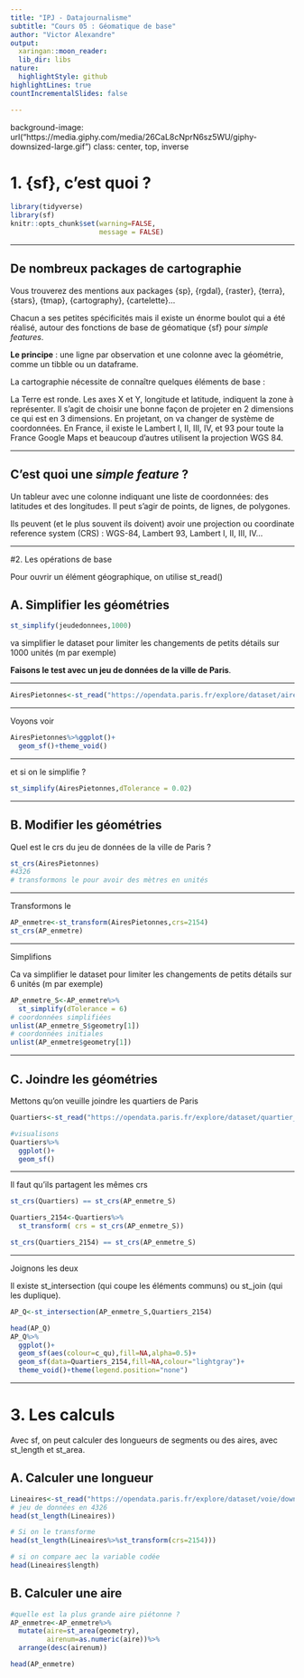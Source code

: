 ---
title: "IPJ - Datajournalisme"
subtitle: "Cours 05 : Géomatique de base"
author: "Victor Alexandre"
output:
  xaringan::moon_reader:
  lib_dir: libs
nature:
  highlightStyle: github
highlightLines: true
countIncrementalSlides: false

---


background-image: url("https://media.giphy.com/media/26CaL8cNprN6sz5WU/giphy-downsized-large.gif")
class: center, top, inverse

# 1. {sf}, c'est quoi ?


```{r setup, include=FALSE, results='hide', message=FALSE, warning=FALSE}
library(tidyverse)
library(sf)
knitr::opts_chunk$set(warning=FALSE,
                      message = FALSE)

```


---

## De nombreux packages de cartographie

Vous trouverez des mentions aux packages {sp}, {rgdal}, {raster}, {terra}, {stars}, {tmap}, {cartography}, {cartelette}...

Chacun a ses petites spécificités mais il existe un énorme boulot qui a été réalisé, autour des fonctions de base de géomatique {sf} pour *simple features*.

**Le principe** : une ligne par observation et une colonne avec la géométrie, comme un tibble ou un dataframe.

La cartographie nécessite de connaître quelques éléments de base :

La Terre est ronde. Les axes X et Y, longitude et latitude, indiquent la zone à représenter. Il s'agit de choisir une bonne façon de projeter en 2 dimensions ce qui est en 3 dimensions. En projetant, on va changer de système de coordonnées.
En France, il existe le Lambert I, II, III, IV, et 93 pour toute la France
Google Maps et beaucoup d’autres utilisent la projection WGS 84.

---

## C'est quoi une *simple feature* ?

Un tableur avec une colonne indiquant une liste de coordonnées: des latitudes et des longitudes. Il peut s'agir de points, de lignes, de polygones.

Ils peuvent (et le plus souvent ils doivent) avoir une projection ou coordinate reference system (CRS) : WGS-84, Lambert 93, Lambert I, II, III, IV...

---

#2. Les opérations de base

Pour ouvrir un élément géographique, on utilise st_read()

## A. Simplifier les géométries

```{r eval=FALSE}
st_simplify(jeudedonnees,1000)
```
va simplifier le dataset pour limiter les changements de petits détails sur 1000 unités (m par exemple) 

**Faisons le test avec un jeu de données de la ville de Paris**.

---

```{r}
AiresPietonnes<-st_read("https://opendata.paris.fr/explore/dataset/aires-pietonnes/download/?format=geojson&timezone=Europe/Berlin&lang=fr")
```

---

Voyons voir

```{r}
AiresPietonnes%>%ggplot()+
  geom_sf()+theme_void()
```

---

et si on le simplifie ?

```{r}
st_simplify(AiresPietonnes,dTolerance = 0.02)
```

---

## B. Modifier les géométries

Quel est le crs du jeu de données de la ville de Paris ?


```{r eval=TRUE}
st_crs(AiresPietonnes)
#4326
# transformons le pour avoir des mètres en unités
```

---

Transformons le
```{r}
AP_enmetre<-st_transform(AiresPietonnes,crs=2154)
st_crs(AP_enmetre)
```

---

Simplifions

Ca va simplifier le dataset pour limiter les changements de petits détails sur 6 unités (m par exemple) 

```{r}
AP_enmetre_S<-AP_enmetre%>%
  st_simplify(dTolerance = 6)
# coordonnées simplifiées
unlist(AP_enmetre_S$geometry[1])
# coordonnées initiales
unlist(AP_enmetre$geometry[1])
```

---

## C. Joindre les géométries

Mettons qu'on veuille joindre les quartiers de Paris

```{r}
Quartiers<-st_read("https://opendata.paris.fr/explore/dataset/quartier_paris/download/?format=geojson&timezone=Europe/Berlin&lang=fr")

#visualisons
Quartiers%>%
  ggplot()+
  geom_sf()
```

---

Il faut qu'ils partagent les mêmes crs
```{r}
st_crs(Quartiers) == st_crs(AP_enmetre_S)

Quartiers_2154<-Quartiers%>% 
  st_transform( crs = st_crs(AP_enmetre_S))

st_crs(Quartiers_2154) == st_crs(AP_enmetre_S)
```

---

Joignons les deux

Il existe st_intersection (qui coupe les éléments communs) ou st_join (qui les duplique).

```{r}
AP_Q<-st_intersection(AP_enmetre_S,Quartiers_2154)

head(AP_Q)
AP_Q%>%
  ggplot()+
  geom_sf(aes(colour=c_qu),fill=NA,alpha=0.5)+
  geom_sf(data=Quartiers_2154,fill=NA,colour="lightgray")+
  theme_void()+theme(legend.position="none")
```

---

# 3. Les calculs

Avec sf, on peut calculer des longueurs de segments ou des aires, avec st_length et st_area.

## A. Calculer une longueur

```{r}
Lineaires<-st_read("https://opendata.paris.fr/explore/dataset/voie/download/?format=geojson&timezone=Europe/Berlin&lang=fr")
# jeu de données en 4326
head(st_length(Lineaires))

# Si on le transforme
head(st_length(Lineaires%>%st_transform(crs=2154)))

# si on compare aec la variable codée
head(Lineaires$length)
```

## B. Calculer une aire

```{r}
#quelle est la plus grande aire piétonne ?
AP_enmetre<-AP_enmetre%>%
  mutate(aire=st_area(geometry),
         airenum=as.numeric(aire))%>%
  arrange(desc(airenum))

head(AP_enmetre)

```
